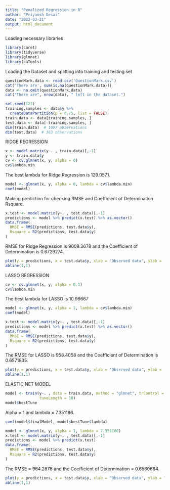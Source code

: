 ```yaml
---
title: "Penalized Regression in R"
author: "Priyansh Desai"
date: "2023-03-21"
output: html_document
---
```


Loading necessary libraries

```r
library(caret)
library(tidyverse)
library(glmnet)
library(caTools)
```

Loading the Dataset and splitting into training and testing set 

```r
questionMark.data <- read.csv('QuestionMark.csv')
cat('There are', sum(is.na(questionMark.data)))
data <- na.omit(questionMark.data)
cat("There are", nrow(data), " left in the dataset.")
```

```r
set.seed(123)
training.samples <- data$y %>%
  createDataPartition(p = 0.75, list = FALSE)
train.data <- data[training.samples, ]
test.data <- data[-training.samples, ]
dim(train.data)  # 1097 observations 
dim(test.data)  # 363 observations  
```

RIDGE REGRESSION

```r
x <- model.matrix(y~. , train.data)[,-1]
y <- train.data$y
cv <- cv.glmnet(x, y, alpha = 0)
cv$lambda.min
```

The best lambda for Ridge Regression is 129.0571. 

```r
model <- glmnet(x, y, alpha = 0, lambda = cv$lambda.min)
coef(model)
```

Making prediction for checking RMSE and Coefficient of Determination Rsquare.

```r
x.test <- model.matrix(y~. , test.data)[,-1]
predictions <- model %>% predict(x.test) %>% as.vector()
data.frame(
  RMSE = RMSE(predictions, test.data$y),
  Rsquare = R2(predictions, test.data$y)
)
```
RMSE for Ridge Regression is 9009.3678 and the Coefficient of Determination is 0.6729274.

```r
plot(y = predictions, x = test.data$y, xlab = 'Observed data', ylab = 'Estimated data')
abline(1,1)
```

LASSO REGRESSION

```r
cv <- cv.glmnet(x, y, alpha = 0.1)
cv$lambda.min
```

The best lambda for LASSO is 10.96667

```r
model <- glmnet(x, y, alpha = 1, lambda = cv$lambda.min)
coef(model)
```
```r
x.test <- model.matrix(y~. , test.data)[,-1]
predictions <- model %>% predict(x.test) %>% as.vector()
data.frame(
  RMSE = RMSE(predictions, test.data$y),
  Rsquare = R2(predictions, test.data$y)
)
```
The RMSE for LASSO is 958.4058 and the Coefficient of Determination is 0.6571835.

```r
plot(y = predictions, x = test.data$y, xlab = 'Observed data', ylab = 'Estimated data')
abline(1,1)
```

ELASTIC NET MODEL

```r
model <- train(y~. , data = train.data, method = "glmnet", trControl = trainControl("cv", number = 10),
               tuneLength = 10)
model$bestTune
```

Alpha = 1 and lambda = 7.351186.

```r
coef(model$finalModel, model$bestTune$lambda)
```

```r
model <- glmnet(x, y, alpha = 1, lambda = 7.351186)
x.test <- model.matrix(y~. , test.data)[,-1]
predictions <- model %>% predict(x.test)
data.frame(
  RMSE = RMSE(predictions, test.data$y),
  Rsquare = R2(predictions, test.data$y)
)
```

The RMSE = 964.2876 and the Coefficient of Determination = 0.6560664.

```r
plot(y = predictions, x = test.data$y, xlab = "Observed data", ylab = "Estimated Data")
abline(1,1)
```

